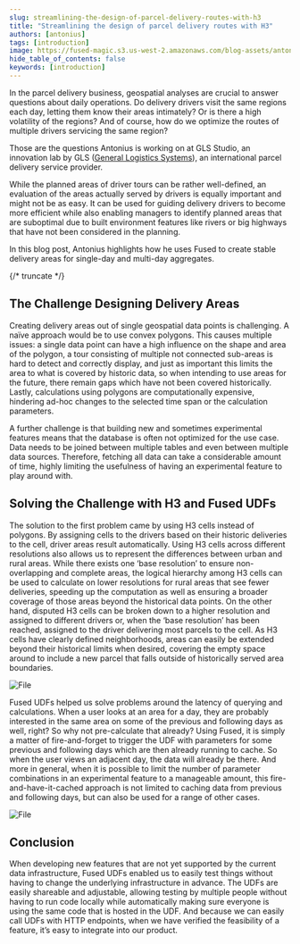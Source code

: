 ```yaml
---
slug: streamlining-the-design-of-parcel-delivery-routes-with-h3
title: "Streamlining the design of parcel delivery routes with H3"
authors: [antonius]
tags: [introduction]
image: https://fused-magic.s3.us-west-2.amazonaws.com/blog-assets/antonius_social.png
hide_table_of_contents: false
keywords: [introduction]
---
```


In the parcel delivery business, geospatial analyses are crucial to answer questions about daily operations. Do delivery drivers visit the same regions each day, letting them know their areas intimately? Or is there a high volatility of the regions? And of course, how do we optimize the routes of multiple drivers servicing the same region?

Those are the questions Antonius is working on at GLS Studio, an innovation lab by GLS ([General Logistics Systems](https://www.gls-us.com/)), an international parcel delivery service provider.

While the planned areas of driver tours can be rather well-defined, an evaluation of the areas actually served by drivers is equally important and might not be as easy. It can be used for guiding delivery drivers to become more efficient while also enabling managers to identify planned areas that are suboptimal due to built environment features like rivers or big highways that have not been considered in the planning.


In this blog post, Antonius highlights how he uses Fused to create stable delivery areas for single-day and multi-day aggregates.


<ReactPlayer playsinline={true} className="video__player" playing={true} muted={true} controls height="100%" url="https://fused-magic.s3.us-west-2.amazonaws.com/blog-assets/driver_areas_across_resolutions.mp4" width="100%" />



{/* truncate */}


## The Challenge Designing Delivery Areas

Creating delivery areas out of single geospatial data points is challenging. A naïve approach would be to use convex polygons. This causes multiple issues: a single data point can have a high influence on the shape and area of the polygon, a tour consisting of multiple not connected sub-areas is hard to detect and correctly display, and just as important this limits the area to what is covered by historic data, so when intending to use areas for the future, there remain gaps which have not been covered historically. Lastly, calculations using polygons are computationally expensive, hindering ad-hoc changes to the selected time span or the calculation parameters.


A further challenge is that building new and sometimes experimental features means that the database is often not optimized for the use case. Data needs to be joined between multiple tables and even between multiple data sources. Therefore, fetching all data can take a considerable amount of time, highly limiting the usefulness of having an experimental feature to play around with.



## Solving the Challenge with H3 and Fused UDFs

The solution to the first problem came by using H3 cells instead of polygons. By assigning cells to the drivers based on their historic deliveries to the cell, driver areas result automatically. Using H3 cells across different resolutions also allows us to represent the differences between urban and rural areas. While there exists one ‘base resolution’ to ensure non-overlapping and complete areas, the logical hierarchy among H3 cells can be used to calculate on lower resolutions for rural areas that see fewer deliveries, speeding up the computation as well as ensuring a broader coverage of those areas beyond the historical data points. On the other hand, disputed H3 cells can be broken down to a higher resolution and assigned to different drivers or, when the ‘base resolution’ has been reached, assigned to the driver delivering most parcels to the cell. As H3 cells have clearly defined neighborhoods, areas can easily be extended beyond their historical limits when desired, covering the empty space around to include a new parcel that falls outside of historically served area boundaries.


<div style={{textAlign: 'center'}}>
<img src={Image1} alt="File" style={{}} />
</div>

Fused UDFs helped us solve problems around the latency of querying and calculations. When a user looks at an area for a day, they are probably interested in the same area on some of the previous and following days as well, right? So why not pre-calculate that already? Using Fused, it is simply a matter of fire-and-forget to trigger the UDF with parameters for some previous and following days which are then already running to cache. So when the user views an adjacent day, the data will already be there. And more in general, when it is possible to limit the number of parameter combinations in an experimental feature to a manageable amount, this fire-and-have-it-cached approach is not limited to caching data from previous and following days, but can also be used for a range of other cases.




<div style={{textAlign: 'center'}}>
<img src={Image2} alt="File" style={{}} />
</div>

## Conclusion

When developing new features that are not yet supported by the current data infrastructure, Fused UDFs enabled us to easily test things without having to change the underlying infrastructure in advance. The UDFs are easily shareable and adjustable, allowing testing by multiple people without having to run code locally while automatically making sure everyone is using the same code that is hosted in the UDF. And because we can easily call UDFs with HTTP endpoints, when we have verified the feasibility of a feature, it’s easy to integrate into our product.
